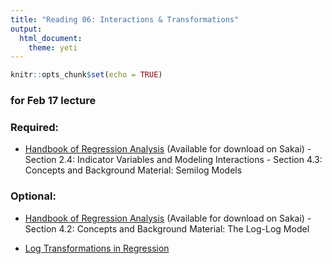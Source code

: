 ```yaml
---
title: "Reading 06: Interactions & Transformations"
output: 
  html_document: 
    theme: yeti
---
```


```r
knitr::opts_chunk$set(echo = TRUE)
```

### for Feb 17 lecture

### Required:

- [Handbook of Regression Analysis](http://sakai.duke.edu) (Available for download on Sakai)
      - Section 2.4: Indicator Variables and Modeling Interactions
      - Section 4.3: Concepts and Background Material: Semilog Models


### Optional: 

- [Handbook of Regression Analysis](http://sakai.duke.edu) (Available for download on Sakai)
      - Section 4.2: Concepts and Background Material: The Log-Log Model

- [Log Transformations in Regression](https://github.com/sta210-sp20/supplemental-notes/blob/master/log-transformations.pdf)
